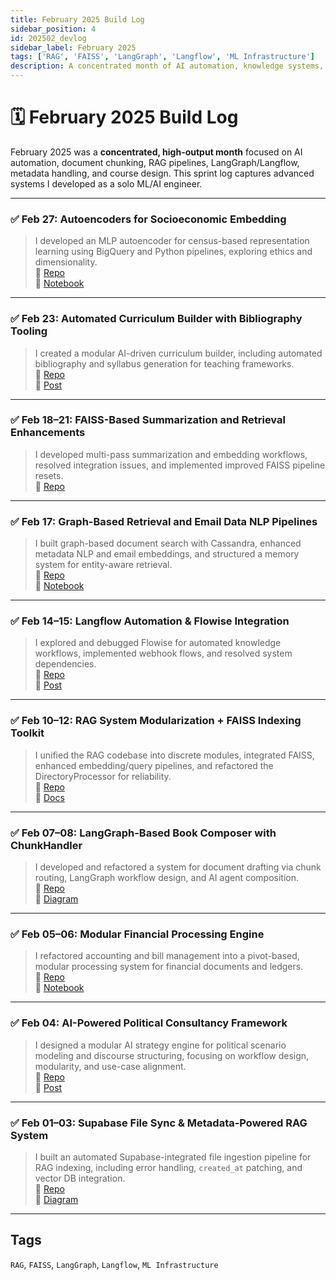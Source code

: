 ```yaml
---
title: February 2025 Build Log
sidebar_position: 4
id: 202502_devlog
sidebar_label: February 2025
tags: ['RAG', 'FAISS', 'LangGraph', 'Langflow', 'ML Infrastructure']
description: A concentrated month of AI automation, knowledge systems, and education tooling, demonstrating advanced system design and modular deployment skills.
---
```


# 🗓️ February 2025 Build Log

February 2025 was a **concentrated, high-output month** focused on AI automation, document chunking, RAG pipelines, LangGraph/Langflow, metadata handling, and course design. This sprint log captures advanced systems I developed as a solo ML/AI engineer.

---

### ✅ Feb 27: Autoencoders for Socioeconomic Embedding

> I developed an MLP autoencoder for census-based representation learning using BigQuery and Python pipelines, exploring ethics and dimensionality.  
> 🔗 [Repo](/repos/socioeconomic-embedding-autoencoders/)  
> 🔗 [Notebook](/repos/socioeconomic-embedding-autoencoders/census_autoencoder.ipynb)

---

### ✅ Feb 23: Automated Curriculum Builder with Bibliography Tooling

> I created a modular AI-driven curriculum builder, including automated bibliography and syllabus generation for teaching frameworks.  
> 🔗 [Repo](/repos/ai-course-builder/)  
> 🔗 [Post](https://example.com/designing-courses-with-ai-support)

---

### ✅ Feb 18–21: FAISS-Based Summarization and Retrieval Enhancements

> I developed multi-pass summarization and embedding workflows, resolved integration issues, and implemented improved FAISS pipeline resets.  
> 🔗 [Repo](/repos/faiss-text-summary-engine/)

---

### ✅ Feb 17: Graph-Based Retrieval and Email Data NLP Pipelines

> I built graph-based document search with Cassandra, enhanced metadata NLP and email embeddings, and structured a memory system for entity-aware retrieval.  
> 🔗 [Repo](/repos/graph-nlp-retrieval/)  
> 🔗 [Notebook](/repos/graph-nlp-retrieval/email_graph_memory.ipynb)

---

### ✅ Feb 14–15: Langflow Automation & Flowise Integration

> I explored and debugged Flowise for automated knowledge workflows, implemented webhook flows, and resolved system dependencies.  
> 🔗 [Repo](/repos/flowise-pipeline/)  
> 🔗 [Post](https://example.com/agent-ux-langflow-flowise)

---

### ✅ Feb 10–12: RAG System Modularization + FAISS Indexing Toolkit

> I unified the RAG codebase into discrete modules, integrated FAISS, enhanced embedding/query pipelines, and refactored the DirectoryProcessor for reliability.  
> 🔗 [Repo](/repos/rag-modular/)  
> 🔗 [Docs](/repos/rag-modular/rag_modular_architecture.md)

---

### ✅ Feb 07–08: LangGraph-Based Book Composer with ChunkHandler

> I developed and refactored a system for document drafting via chunk routing, LangGraph workflow design, and AI agent composition.  
> 🔗 [Repo](/repos/langgraph-book-compiler/)  
> 🔗 [Diagram](/repos/langgraph-book-compiler/chunk-agent-flow.png)

---

### ✅ Feb 05–06: Modular Financial Processing Engine

> I refactored accounting and bill management into a pivot-based, modular processing system for financial documents and ledgers.  
> 🔗 [Repo](/repos/finance-pipeline/)  
> 🔗 [Notebook](/repos/finance-pipeline/bills_to_reports.ipynb)

---

### ✅ Feb 04: AI-Powered Political Consultancy Framework

> I designed a modular AI strategy engine for political scenario modeling and discourse structuring, focusing on workflow design, modularity, and use-case alignment.  
> 🔗 [Repo](/repos/ai-political-strategy/)  
> 🔗 [Post](https://example.com/designing-ai-tooling-for-political-praxis)

---

### ✅ Feb 01–03: Supabase File Sync & Metadata-Powered RAG System

> I built an automated Supabase-integrated file ingestion pipeline for RAG indexing, including error handling, `created_at` patching, and vector DB integration.  
> 🔗 [Repo](/repos/rag-supabase-file-sync/)  
> 🔗 [Diagram](/repos/rag-supabase-file-sync/file-to-vector-pipeline.png)

---

## Tags

`RAG`, `FAISS`, `LangGraph`, `Langflow`, `ML Infrastructure`
